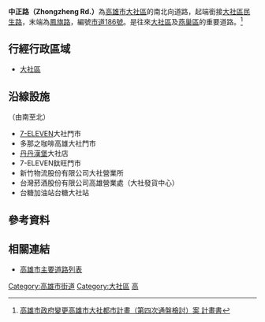 {{Otheruses|subject=位於高雄市大社區的中正路|other=同名或類似名的其它條目描述|中正路}}
{{Infobox TwRoad2
|bgcolorh=DARKGREEN
|colorh=white
|code=
|name= 中正路
|enname= Zhongzheng Rd.
|level= [[File:TW_CHW186.svg|23px]][[市道186號|市道186號]]
|length=
|sec=
|lastext=
|line=
|start= [[三民路_(大社區)|三民路]]
|end= [[鳳旗路|鳳旗路]]
|junc= 
|img=
|cap=
|size= 
|left= 
|right= [[民生路_(大社區)|民生路]]
|leftlink= 
|leftdirection= N
|rightlink= 民生路
|rightdirection= S
|SN=
|SNtype=
|SNNum=
|SN2=
|SN2type=
|SN2Num=
|SN3=
|SN3type=
|SN3Num=
}}
'''中正路（Zhongzheng Rd.）'''為[[高雄市|高雄市]][[大社區|大社區]]的南北向道路，起端銜接[[大社區|大社區]][[民生路_(大社區)|民生路]]，末端為[[鳳旗路|鳳旗路]]，編號[[市道186號|市道186號]]。是往來[[大社區|大社區]]及[[燕巢區|燕巢區]]的重要道路。<ref>[https://urbanebook.kcg.gov.tw/books/wholeway1/974/pdf/source/14338171475862.pdf 高雄市政府變更高雄市大社都市計畫（第四次通盤檢討）案 計畫書]</ref>
== 行經行政區域 ==
* [[大社區|大社區]]
== 沿線設施 ==
（由南至北）
* [[7-ELEVEN|7-ELEVEN]]大社門市
* 多那之咖啡高雄大社門市
* [[丹丹漢堡|丹丹漢堡]]大社店
* 7-ELEVEN鈦旺門市
* 新竹物流股份有限公司大社營業所
* 台灣菸酒股份有限公司高雄營業處（大社發貨中心）
* 台糖加油站台糖大社站
== 參考資料 ==
{{Reflist}}
== 相關連結 ==
* [[高雄市主要道路列表|高雄市主要道路列表]]

{{高雄市重要道路}}

[[Category:高雄市街道|Category:高雄市街道]]
[[Category:大社區|Category:大社區]]
[[Category:以蔣中正命名的道路|高]]